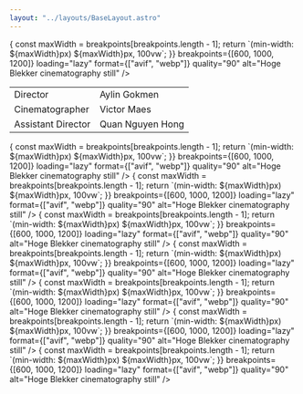 ```yaml
---
layout: "../layouts/BaseLayout.astro"
---
```


<section>
    <ProjectHero title={title} synopsis={synopsis} heroImage={heroImage} />
</section>

<section class="hero">    
    <div class="hero-content flex-col">
        <Picture
            src='/img/hogeblekker/stills/20181119_HogeBlekker_2.3.1.webp'
            sizes={(breakpoints) => {
                const maxWidth = breakpoints[breakpoints.length - 1];
                return `(min-width: ${maxWidth}px) ${maxWidth}px, 100vw`;
            }}
            breakpoints={[600, 1000, 1200]}
            loading="lazy"   
            format={["avif", "webp"]}
            quality="90"
            alt="Hoge Blekker cinematography still"        
        />
    </div>
</section>

<section class="hero" >
    <div class="hero-content">           
        <table class="table-auto border-separate border-spacing-x-3 ">
            <tbody>
                <tr>
                    <td class="text-right font-light">Director</td>
                    <td class="text-left font-bold">Aylin Gokmen</td>
                </tr>
                <tr>
                    <td class="text-right font-light">Cinematographer</td>
                    <td class="text-left font-bold">Victor Maes</td>
                </tr>
                <tr>
                    <td class="text-right font-light">Assistant Director</td>
                    <td class="text-left font-bold">Quan Nguyen Hong</td>
                </tr>
            </tbody>
        </table>
    </div>  
</section>

<section class="hero">    
    <div class="hero-content flex-col">
        <Picture
            src='/img/hogeblekker/stills/20181119_HogeBlekker_2.10.1.webp'
            sizes={(breakpoints) => {
                const maxWidth = breakpoints[breakpoints.length - 1];
                return `(min-width: ${maxWidth}px) ${maxWidth}px, 100vw`;
            }}
            breakpoints={[600, 1000, 1200]}
            loading="lazy"   
            format={["avif", "webp"]}
            quality="90"
            alt="Hoge Blekker cinematography still"        
        />
        <Picture
            src='/img/hogeblekker/stills/20181119_HogeBlekker_2.11.1.webp'
            sizes={(breakpoints) => {
                const maxWidth = breakpoints[breakpoints.length - 1];
                return `(min-width: ${maxWidth}px) ${maxWidth}px, 100vw`;
            }}
            breakpoints={[600, 1000, 1200]}
            loading="lazy"   
            format={["avif", "webp"]}
            quality="90"
            alt="Hoge Blekker cinematography still"        
        />
        <Picture
            src='/img/hogeblekker/stills/20181119_HogeBlekker_2.12.1.webp'
            sizes={(breakpoints) => {
                const maxWidth = breakpoints[breakpoints.length - 1];
                return `(min-width: ${maxWidth}px) ${maxWidth}px, 100vw`;
            }}
            breakpoints={[600, 1000, 1200]}
            loading="lazy"   
            format={["avif", "webp"]}
            quality="90"
            alt="Hoge Blekker cinematography still"        
        />
        <Picture
            src='/img/hogeblekker/stills/20181119_HogeBlekker_2.5.1.webp'
            sizes={(breakpoints) => {
                const maxWidth = breakpoints[breakpoints.length - 1];
                return `(min-width: ${maxWidth}px) ${maxWidth}px, 100vw`;
            }}
            breakpoints={[600, 1000, 1200]}
            loading="lazy"   
            format={["avif", "webp"]}
            quality="90"
            alt="Hoge Blekker cinematography still"        
        />
        <Picture
            src='/img/hogeblekker/stills/20181119_HogeBlekker_2.7.1.webp'
            sizes={(breakpoints) => {
                const maxWidth = breakpoints[breakpoints.length - 1];
                return `(min-width: ${maxWidth}px) ${maxWidth}px, 100vw`;
            }}
            breakpoints={[600, 1000, 1200]}
            loading="lazy"   
            format={["avif", "webp"]}
            quality="90"
            alt="Hoge Blekker cinematography still"        
        />
        <Picture
            src='/img/hogeblekker/stills/20181119_HogeBlekker_2.8.1.webp'
            sizes={(breakpoints) => {
                const maxWidth = breakpoints[breakpoints.length - 1];
                return `(min-width: ${maxWidth}px) ${maxWidth}px, 100vw`;
            }}
            breakpoints={[600, 1000, 1200]}
            loading="lazy"   
            format={["avif", "webp"]}
            quality="90"
            alt="Hoge Blekker cinematography still"        
        />
        <Picture
            src='/img/hogeblekker/stills/20181119_HogeBlekker_2.1.1.webp'
            sizes={(breakpoints) => {
                const maxWidth = breakpoints[breakpoints.length - 1];
                return `(min-width: ${maxWidth}px) ${maxWidth}px, 100vw`;
            }}
            breakpoints={[600, 1000, 1200]}
            loading="lazy"   
            format={["avif", "webp"]}
            quality="90"
            alt="Hoge Blekker cinematography still"        
        />
    </div>
</section>